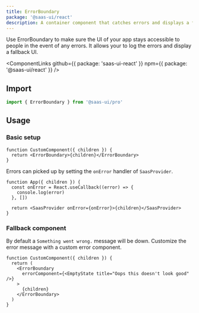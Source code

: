 ```yaml
---
title: ErrorBoundary
package: '@saas-ui/react'
description: A container component that catches errors and displays a fallback UI.
---
```


Use ErrorBoundary to make sure the UI of your app stays accessible to people in the event of any errors.
It allows your to log the errors and display a fallback UI.

<ComponentLinks
  github={{ package: 'saas-ui-react' }}
  npm={{ package: '@saas-ui/react' }}
/>

## Import

```js
import { ErrorBoundary } from '@saas-ui/pro'
```

## Usage

### Basic setup

```tsx
function CustomComponent({ children }) {
  return <ErrorBoundary>{children}</ErrorBoundary>
}
```

Errors can picked up by setting the `onError` handler of `SaasProvider`.

```tsx
function App({ children }) {
  const onError = React.useCallback((error) => {
    console.log(error)
  }, [])

  return <SaasProvider onError={onError}>{children}</SaasProvider>
}
```

### Fallback component

By default a `Something went wrong.` message will be down. Customize the error message with a custom error component.

```tsx
function CustomComponent({ children }) {
  return (
    <ErrorBoundary
      errorComponent={<EmptyState title="Oops this doesn't look good" />}
    >
      {children}
    </ErrorBoundary>
  )
}
```
